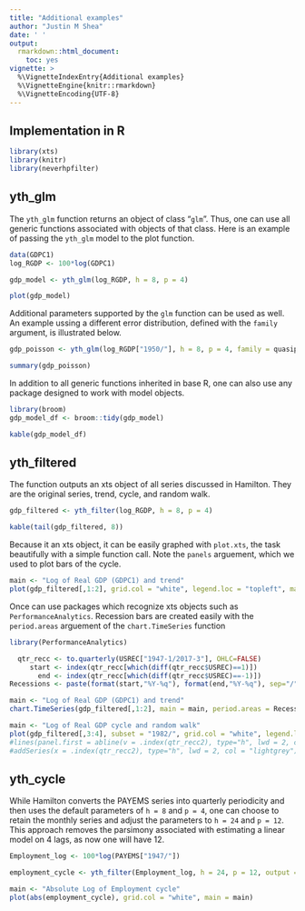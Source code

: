 ```yaml
---
title: "Additional examples"
author: "Justin M Shea"
date: ' '
output:
  rmarkdown::html_document:
    toc: yes
vignette: >
  %\VignetteIndexEntry{Additional examples}  
  %\VignetteEngine{knitr::rmarkdown}  
  %\VignetteEncoding{UTF-8}
---
```


## Implementation in R

```r
library(xts)
library(knitr)
library(neverhpfilter)
```


## yth_glm

The `yth_glm` function returns an object of class "`glm`". Thus, one can use all
generic functions associated with objects of that class. Here is an example of
passing the `yth_glm` model to the plot function.

```r
data(GDPC1)
log_RGDP <- 100*log(GDPC1)

gdp_model <- yth_glm(log_RGDP, h = 8, p = 4)

plot(gdp_model)
```

Additional parameters supported by the `glm` function can be used as well. An example ussing a different error distribution, defined with the `family` argument, is illustrated below.

```r
gdp_poisson <- yth_glm(log_RGDP["1950/"], h = 8, p = 4, family = quasipoisson)

summary(gdp_poisson)
```


In addition to all generic functions inherited in base R, one can also use any package 
designed to work with model objects.

```r
library(broom)
gdp_model_df <- broom::tidy(gdp_model)

kable(gdp_model_df)
```

## yth_filtered

The function outputs an xts object of all series discussed in Hamilton.
They are the original series, trend, cycle, and random walk.

```r
gdp_filtered <- yth_filter(log_RGDP, h = 8, p = 4)

kable(tail(gdp_filtered, 8))
```

Because it an xts object, it can be easily graphed with `plot.xts`, 
the task beautifully with a simple function call. Note the `panels` arguement,
which we used to plot bars of the cycle.

```r
main <- "Log of Real GDP (GDPC1) and trend"
plot(gdp_filtered[,1:2], grid.col = "white", legend.loc = "topleft", main = main,  panels = 'lines(gdp_filtered[,3], type="h", on=NA)')
```

Once can use packages which recognize xts objects such as `PerformanceAnalytics`.
Recession bars are created easily with the `period.areas` arguement of the
`chart.TimeSeries` function

```r
library(PerformanceAnalytics)

  qtr_recc <- to.quarterly(USREC["1947-1/2017-3"], OHLC=FALSE)
     start <- index(qtr_recc[which(diff(qtr_recc$USREC)==1)])
       end <- index(qtr_recc[which(diff(qtr_recc$USREC)==-1)])
Recessions <- paste(format(start,"%Y-%q"), format(end,"%Y-%q"), sep="/")

main <- "Log of Real GDP (GDPC1) and trend"
chart.TimeSeries(gdp_filtered[,1:2], main = main, period.areas = Recessions, period.color="lightgrey", lwd=2)
```

```r
main <- "Log of Real GDP cycle and random walk"
plot(gdp_filtered[,3:4], subset = "1982/", grid.col = "white", legend.loc = "topright", main = main)
#lines(panel.first = abline(v = .index(qtr_recc2), type="h", lwd = 2, col = "lightgrey"))
#addSeries(x = .index(qtr_recc2), type="h", lwd = 2, col = "lightgrey")

```

## yth_cycle

While Hamilton converts the PAYEMS series into quarterly periodicity and then uses
the default parameters of `h = 8` and `p = 4`, one can choose to retain the monthly series and adjust the parameters to `h = 24` and `p = 12`. This approach removes the parsimony associated with estimating a linear model on 4 lags, as now one will have 12. 

```r
Employment_log <- 100*log(PAYEMS["1947/"])

employment_cycle <- yth_filter(Employment_log, h = 24, p = 12, output = "cycle")

main <- "Absolute Log of Employment cycle"
plot(abs(employment_cycle), grid.col = "white", main = main)
```


